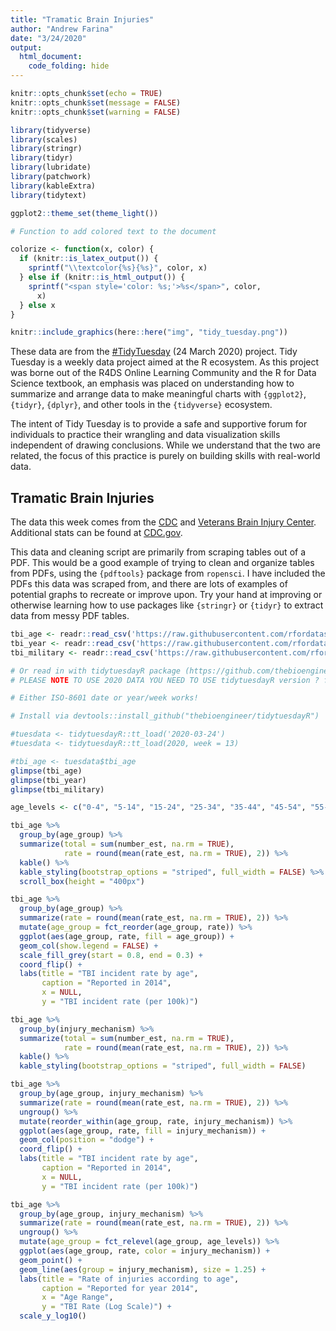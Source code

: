 ```yaml
---
title: "Tramatic Brain Injuries"
author: "Andrew Farina"
date: "3/24/2020"
output:
  html_document: 
    code_folding: hide
---
```


```r
knitr::opts_chunk$set(echo = TRUE)
knitr::opts_chunk$set(message = FALSE)
knitr::opts_chunk$set(warning = FALSE)

library(tidyverse)
library(scales)
library(stringr)
library(tidyr)
library(lubridate)
library(patchwork)
library(kableExtra)
library(tidytext)

ggplot2::theme_set(theme_light())

# Function to add colored text to the document

colorize <- function(x, color) {
  if (knitr::is_latex_output()) {
    sprintf("\\textcolor{%s}{%s}", color, x)
  } else if (knitr::is_html_output()) {
    sprintf("<span style='color: %s;'>%s</span>", color, 
      x)
  } else x
}
```

```r
knitr::include_graphics(here::here("img", "tidy_tuesday.png"))
```

These data are from the [#TidyTuesday](https://github.com/rfordatascience/tidytuesday) (24 March 2020) project. Tidy Tuesday is a weekly data project aimed at the R ecosystem. As this project was borne out of the R4DS Online Learning Community and the R for Data Science textbook, an emphasis was placed on understanding how to summarize and arrange data to make meaningful charts with `{ggplot2}`, `{tidyr}`, `{dplyr}`, and other tools in the `{tidyverse}` ecosystem. 

The intent of Tidy Tuesday is to provide a safe and supportive forum for individuals to practice their wrangling and data visualization skills independent of drawing conclusions. While we understand that the two are related, the focus of this practice is purely on building skills with real-world data.

## Tramatic Brain Injuries 

The data this week comes from the [CDC](https://www.cdc.gov/traumaticbraininjury/pdf/TBI-Surveillance-Report-FINAL_508.pdf) and [Veterans Brain Injury Center](https://dvbic.dcoe.mil/dod-worldwide-numbers-tbi). Additional stats can be found at [CDC.gov](https://www.cdc.gov/traumaticbraininjury/data/index.html).

This data and cleaning script are primarily from scraping tables out of a PDF. This would be a good example of trying to clean and organize tables from PDFs, using the `{pdftools}` package from `ropensci`. I have included the PDFs this data was scraped from, and there are lots of examples of potential graphs to recreate or improve upon. Try your hand at improving or otherwise learning how to use packages like `{stringr}` or `{tidyr}` to extract data from messy PDF tables.

```r
tbi_age <- readr::read_csv('https://raw.githubusercontent.com/rfordatascience/tidytuesday/master/data/2020/2020-03-24/tbi_age.csv') %>% filter(!age_group %in% c("Total", "0-17"))
tbi_year <- readr::read_csv('https://raw.githubusercontent.com/rfordatascience/tidytuesday/master/data/2020/2020-03-24/tbi_year.csv')
tbi_military <- readr::read_csv('https://raw.githubusercontent.com/rfordatascience/tidytuesday/master/data/2020/2020-03-24/tbi_military.csv')

# Or read in with tidytuesdayR package (https://github.com/thebioengineer/tidytuesdayR)
# PLEASE NOTE TO USE 2020 DATA YOU NEED TO USE tidytuesdayR version ? from GitHub

# Either ISO-8601 date or year/week works!

# Install via devtools::install_github("thebioengineer/tidytuesdayR")

#tuesdata <- tidytuesdayR::tt_load('2020-03-24')
#tuesdata <- tidytuesdayR::tt_load(2020, week = 13)

#tbi_age <- tuesdata$tbi_age
glimpse(tbi_age)
glimpse(tbi_year)
glimpse(tbi_military)

age_levels <- c("0-4", "5-14", "15-24", "25-34", "35-44", "45-54", "55-64", "65-74", "75+")
```

```r
tbi_age %>% 
  group_by(age_group) %>% 
  summarize(total = sum(number_est, na.rm = TRUE),
            rate = round(mean(rate_est, na.rm = TRUE), 2)) %>% 
  kable() %>% 
  kable_styling(bootstrap_options = "striped", full_width = FALSE) %>% 
  scroll_box(height = "400px")
```

```r
tbi_age %>% 
  group_by(age_group) %>% 
  summarize(rate = round(mean(rate_est, na.rm = TRUE), 2)) %>% 
  mutate(age_group = fct_reorder(age_group, rate)) %>% 
  ggplot(aes(age_group, rate, fill = age_group)) + 
  geom_col(show.legend = FALSE) +
  scale_fill_grey(start = 0.8, end = 0.3) +
  coord_flip() + 
  labs(title = "TBI incident rate by age", 
       caption = "Reported in 2014",
       x = NULL,
       y = "TBI incident rate (per 100k)")
```

```r
tbi_age %>% 
  group_by(injury_mechanism) %>% 
  summarize(total = sum(number_est, na.rm = TRUE),
            rate = round(mean(rate_est, na.rm = TRUE), 2)) %>% 
  kable() %>% 
  kable_styling(bootstrap_options = "striped", full_width = FALSE)
```

```r
tbi_age %>% 
  group_by(age_group, injury_mechanism) %>% 
  summarize(rate = round(mean(rate_est, na.rm = TRUE), 2)) %>% 
  ungroup() %>% 
  mutate(reorder_within(age_group, rate, injury_mechanism)) %>% 
  ggplot(aes(age_group, rate, fill = injury_mechanism)) + 
  geom_col(position = "dodge") +
  coord_flip() + 
  labs(title = "TBI incident rate by age", 
       caption = "Reported in 2014",
       x = NULL,
       y = "TBI incident rate (per 100k)")
```

```r
tbi_age %>% 
  group_by(age_group, injury_mechanism) %>% 
  summarize(rate = round(mean(rate_est, na.rm = TRUE), 2)) %>% 
  ungroup() %>% 
  mutate(age_group = fct_relevel(age_group, age_levels)) %>% 
  ggplot(aes(age_group, rate, color = injury_mechanism)) + 
  geom_point() +
  geom_line(aes(group = injury_mechanism), size = 1.25) + 
  labs(title = "Rate of injuries according to age",
       caption = "Reported for year 2014",
       x = "Age Range",
       y = "TBI Rate (Log Scale)") + 
  scale_y_log10()
```


